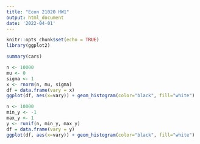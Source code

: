 ```yaml
---
title: "Econ 21020 HW1"
output: html_document
date: '2022-04-01'
---
```


```r
knitr::opts_chunk$set(echo = TRUE)
library(ggplot2)
```


```r
summary(cars)
```


```r
n <- 10000
mu <- 0
sigma <- 1
x <- rnorm(n, mu, sigma)
df = data.frame(vary = x)
ggplot(df, aes(x=vary)) + geom_histogram(color="black", fill="white")
```


```r
n <- 10000
min_y <- -1
max_y <- 1
y <- runif(n, min_y, max_y)
df = data.frame(vary = y)
ggplot(df, aes(x=vary)) + geom_histogram(color="black", fill="white")
```


